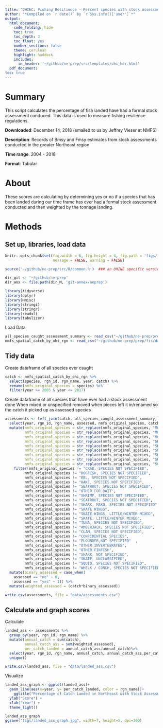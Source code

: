 ```yaml
---
title: "OHIEC: Fishing Resilience - Percent species with stock assessment prep"
author: "*Compiled on `r date()` by `r Sys.info()['user']`*"
output: 
  html_document:
    code_folding: hide
    toc: true
    toc_depth: 3
    toc_float: yes
    number_sections: false
    theme: cerulean
    highlight: haddock
    includes: 
      in_header: '~/github/ne-prep/src/templates/ohi_hdr.html'
  pdf_document:
toc: true
---
```


# Summary
This script calculates the percentage of fish landed have had a formal stock assessment conduced. This data is used to measure fishing resilience regulations.

**Downloaded**: December 14, 2018 (emailed to us by Jeffrey Vieser at NMFS)

**Description**:  Records of Bmsy and Fmsy estimates from stock assessments conducted in the greater Northeast region

**Time range**: 2004 - 2018

**Format**:  Tabular

# About
These scores are calculating by determining yes or no if a species that has been landed during our time frame has ever had a formal stock assessment conducted and then weighted by the tonnage landing. 

# Methods

## Set up, libraries, load data
``` r
knitr::opts_chunk$set(fig.width = 6, fig.height = 4, fig.path = 'figs/',
                      message = FALSE, warning = FALSE)

source('~/github/ne-prep/src/R/common.R')  ### an OHINE specific version of common.R

dir_git <- '~/github/ne-prep'
dir_anx <- file.path(dir_M, 'git-annex/neprep')

library(tidyverse)
library(dplyr)
library(Hmisc)
library(stringi)
library(stringr)
library(readxl)
library(tabulizer)
```

Load Data
```r
all_species_caught_assessment_summary <- read_csv("~/github/ne-prep/prep/fis/data/all_species_caught_assessment_summary.csv")
nmfs_spatial_catch_by_ohi_rgn <- read_csv("~/github/ne-prep/prep/fis/data/nmfs_spatial_catch_by_ohi_rgn.csv")
```

## Tidy data
Create dataframe of all species ever caught
```r
catch <- nmfs_spatial_catch_by_ohi_rgn %>% 
  select(species, rgn_id, rgn_name, year, catch) %>% 
  rename(nmfs_original_species = species) %>% 
  filter(year >= 2005 & year <= 2017)
```

Create dataframe of all species that have ever had a stock assessment done
When mixed or unspecified removed
when pieces left it in/renamed so the catch it picked up as assessed species
```r
assessments <- left_join(catch, all_species_caught_assessment_summary, by = c("nmfs_original_species")) %>% 
  select(year, rgn_id, rgn_name, assessed, nmfs_original_species, catch) %>% 
  mutate(nmfs_original_species = str_replace(nmfs_original_species, "MONK LIVERS",  "MONKFISH / ANGLERFISH / GOOSEFISH"),
         nmfs_original_species = str_replace(nmfs_original_species, "MONK HEADS", "MONKFISH / ANGLERFISH / GOOSEFISH"),
         nmfs_original_species = str_replace(nmfs_original_species, "MONK TAILS", "MONKFISH / ANGLERFISH / GOOSEFISH"),
         nmfs_original_species = str_replace(nmfs_original_species, "SKATE WINGS, LITTLE (SUMMER)",  "SKATE, LITTLE (SUMMER)"),
         nmfs_original_species = str_replace(nmfs_original_species, "SKATE WINGS, WINTER (BIG)", "SKATE, BIG (WINTER)"),
         nmfs_original_species = str_replace(nmfs_original_species, "SKATE WINGS, BARNDOOR", "SKATE, BARNDOOR"), 
         nmfs_original_species = str_replace(nmfs_original_species, "SKATE WINGS, SMOOTH", "SKATE, SMOOTH"),
         nmfs_original_species = str_replace(nmfs_original_species, "SKATE WINGS, THORNY", "SKATE, THORNY"),
         nmfs_original_species = str_replace(nmfs_original_species, "SCALLOPS/SHELLS", "SCALLOP, SEA")) %>% #this one is assessed an bay is not so maybe jsut remove this one
    filter(nmfs_original_species != "CRAB, SPECIES NOT SPECIFIED", 
         nmfs_original_species != "DOGFISH, SPECIES NOT SPECIFIED",
         nmfs_original_species != "EEL, SPECIES NOT SPECIFIED",
         nmfs_original_species != "HAKE, SPECIES NOT SPECIFIED",
         nmfs_original_species != "SEATROUT, SPECIES NOT SPECIFIED",
         nmfs_original_species != "OTHER FOR BAIT",
         nmfs_original_species != "SHRIMP, SPECIES NOT SPECIFIED",
         nmfs_original_species != "SEATROUT, SPECIES NOT SPECIFIED",
         nmfs_original_species != "SHARK, MAKO, SPECIES NOT SPECIFIED",
         nmfs_original_species != "SKATE WINGS",
         nmfs_original_species != "SKATE WINGS, LITTLE/WINTER MIXED",
         nmfs_original_species != "SKATE, LITTLE/WINTER MIXED",
         nmfs_original_species != "TUNA, SPECIES NOT SPECIFIED",
         nmfs_original_species != "AMBERJACK, SPECIES NOT SPECIFIED",
         nmfs_original_species != "CLAM, SPECIES NOT SPECIFIED",
         nmfs_original_species != "CONFIDENTIAL SPECIES",
         nmfs_original_species != "FLOUNDER,NOT SPECIFIED"  ,
         nmfs_original_species != "OTHER INVERTEBRATES",
         nmfs_original_species != "OTHER FINFISH",
         nmfs_original_species != "SHARK, NOT SPECIFIED",
         nmfs_original_species != "SKATE, UNCLASSIFIED",
         nmfs_original_species != "SQUID, SPECIES NOT SPECIFIED",
         nmfs_original_species != "WHELK / CONCH, SPECIES NOT SPECIFIED") %>% 
  mutate(binary_assessed = case_when(
    assessed == "no" ~ 0,
    assessed == "yes" ~ 1)) %>% 
  mutate(weighted_assessed = (catch*binary_assessed))

write.csv(assessments, file = "data/assessments.csv")
```

## Calculate and graph scores
Calculate
```r
landed_ass <- assessments %>% 
  group_by(year, rgn_id, rgn_name) %>% 
  mutate(annual_catch = sum(catch),
         annual_catch_ass = sum(weighted_assessed),
         per_catch_landed = annual_catch_ass/annual_catch)%>% 
  select(year, rgn_id, rgn_name, annual_catch, annual_catch_ass,per_catch_landed ) %>% 
  unique()
```

```r
write.csv(landed_ass, file = "data/landed_ass.csv")
```

Visualize
```r
landed_ass_graph <- ggplot(landed_ass)+
  geom_line(aes(x=year, y= per_catch_landed, color = rgn_name))+
    ggtitle("Percentage of Catch Landed in Northeast with Stock Assessments") +
  ylab("Score") +
  xlab("Year") +
  theme_light()

landed_ass_graph
ggsave("figs/landed_ass_graph.jpg", width=7, height=5, dpi=300)
```


